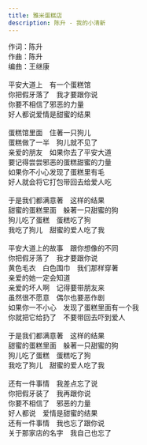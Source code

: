 ```yaml
---
title: 雅米蛋糕店
description: 陈升 - 我的小清新
---
```


作词：陈升<br />作曲：陈升<br />编曲：王继康<br /><br />平安大道上　有一个蛋糕馆<br />你把假牙落了　我才要跟你说<br />你要不相信了邪恶的力量<br />好人都说爱情是甜蜜的结果<br /><br />蛋糕馆里面　住著一只狗儿<br />蛋糕做了一半　狗儿就不见了<br />亲爱的朋友　如果你去了平安大道<br />要记得尝尝邪恶的蛋糕甜蜜的力量<br />如果你不小心发现了蛋糕里有毛<br />好人就会将它打包带回去给爱人吃<br /><br />于是我们都满意著　这样的结果<br />甜蜜的蛋糕里面　躲著一只甜蜜的狗<br />狗儿吃了蛋糕　蛋糕吃了狗<br />我吃了狗儿　甜蜜的爱人吃了我<br /><br />平安大道上的故事　跟你想像的不同<br />你把假牙落了　我才要跟你说<br />黄色毛衣　白色围巾　我们那样穿著<br />亲爱的她一定会知道<br />亲爱的坏人啊　记得要带朋友来<br />虽然很不愿意　偶尔也要恶作剧<br />如果你一不小心　发现了蛋糕里面有一个我<br />你就把它给扔了　不要带回去吓到爱人<br /><br />于是我们都满意著　这样的结果<br />甜蜜的蛋糕里面　躲著一只甜蜜的狗<br />狗儿吃了蛋糕　蛋糕吃了狗<br />我吃了狗儿　甜蜜的爱人吃了我<br /><br />还有一件事情　我差点忘了说<br />你把假牙装了　我再跟你说<br />你要不相信了　邪恶的力量<br />好人都说　爱情是甜蜜的结果<br />还有一件事情　我也忘了跟你说<br />关于那家店的名字　我自己也忘了
